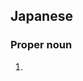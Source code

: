 ==Japanese==
{{ja-kanjitab|まつ|く|ほ|k3=ぼ}}

===Proper noun===
{{ja-pos|まつくぼ|proper}}

# {{surname|lang=ja|sort=まつくぼ}}